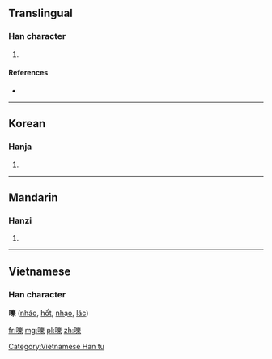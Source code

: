 ==Translingual==

===Han character===
{{Han char|rn=30|rad=口|as=15|sn=18|four=|canj=口女戈木 (RVID)}}

# {{defn|Han|sort=口15}}

====References====
* {{Han ref|kx=0213.020|dkj=04524|dj=0435.300|hdz=10700.080|uh=569B|ud=22171}}

----

==Korean==

===Hanja===
{{ko-hanja|hangeul=학|rv=hak|mr=hak}}

# {{defn|lang=ko|sort=口15}}

----

==Mandarin==

===Hanzi===
{{cmn-hanzi|pin=[[hù]] ([[hu4]])|wg=hu<sup>4</sup>}}
# {{defn|lang=cmn|sort=口15}}

----

==Vietnamese==
===Han character===
'''嚛''' ([[nháo]], [[hốt]], [[nhạo]], [[lác]])

[[Category:Vietnamese Han tu]]

[[fr:嚛]]
[[mg:嚛]]
[[pl:嚛]]
[[zh:嚛]]